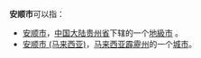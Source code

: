 '''安顺市'''可以指：

* [[安顺市|安顺市]]，[[中国大陆|中国大陆]][[贵州省|贵州省]]下辖的一个[[地級市|地級市]]  。
* [[安顺市_(马来西亚)|安顺市 (马来西亚)]]，[[马来西亚|马来西亚]][[霹靂州|霹靂州]]的一个[[城市|城市]]。

{{disambig|A|Cat=三字亞洲地名消歧義}}